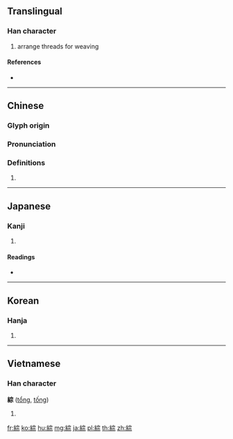 {{character info/new}}
{{also|综}}
==Translingual==

===Han character===
{{Han char|rn=120|rad=糸|as=08|sn=14|four=23991|canj=VFJMF|ids=⿰糸宗}}

# arrange threads for weaving

====References====
* {{Han ref|kx=0926.210|dkj=27535|dj=1363.030|hdz=53419.080|uh=7D9C|ud=32156|bh=BAEE|bd=47854}}

----

==Chinese==
{{zh-forms|s=综}}

===Glyph origin===
{{Han etym}}

===Pronunciation===
{{zh-pron
|m=綜
|c=zung3,zung1
|h=pfs=
|md=
|mn=qz,tw,xm,zz:chong
|w=
|mc=y
|oc=y
|cat=
}}

===Definitions===
{{zh-hanzi}}

# {{rfdef|lang=zh}}

----

==Japanese==

===Kanji===
{{ja-kanji|grade=|rs=糸08}}

# {{defn|lang=ja|sort=糸08}}

====Readings====
* {{ja-readings|on=[[そう]] (sō)|kun=[[すべる]] (suberu), [[おさ]] (osa)|nanori=}}

----

==Korean==

===Hanja===
{{ko-hanja|hangeul=종|eumhun=|rv=jong|mr=chong|y=cong}}

# {{defn|lang=ko|sort=糸08}}

----

==Vietnamese==

===Han character===
'''綜''' ([[tổng]], [[tống]])

# {{defn|vi}}

[[fr:綜]]
[[ko:綜]]
[[hu:綜]]
[[mg:綜]]
[[ja:綜]]
[[pl:綜]]
[[th:綜]]
[[zh:綜]]